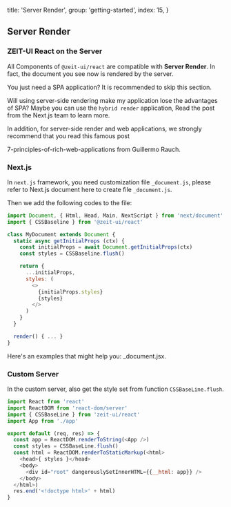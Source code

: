 
  title: 'Server Render',
  group: 'getting-started',
  index: 15,
}


## Server Render

### ZEIT-UI React on the Server

All Components of `@zeit-ui/react` are compatible with **Server Render**. In fact, the document you see now is rendered by the server.

<Note label="readme">
  You just need <Link href="https://en.wikipedia.org/wiki/Single-page_application" rel="nofollow" pure underline>a SPA application</Link>?
  It is recommended to skip this section.
</Note>

<Spacer y={.5} />

Will using server-side rendering make my application lose the advantages of SPA? Maybe you can use the `hybrid render` application,
Read <Link pure color href="https://nextjs.org/blog/next-9-3#next-gen-static-site-generation-ssg-support" rel="nofollow">
the post from the Next.js team</Link> to learn more.

<Text>In addition, for <Text b>server-side render</Text> and web applications,
we strongly recommend that you read this famous post
<Link pure color href="https://rauchg.com/2014/7-principles-of-rich-web-applications" rel="nofollow" target="_blank">
  7-principles-of-rich-web-applications
</Link> from <Text em>Guillermo Rauch</Text>.
</Text>

<Spacer y={2.5} />

### Next.js

In `next.js` framework, you need customization file `_document.js`,
please refer to <Link href="https://nextjs.org/docs/advanced-features/custom-document" rel="nofollow">Next.js document here</Link>
to create file `_document.js`.

Then we add the following codes to the file:

```js
import Document, { Html, Head, Main, NextScript } from 'next/document'
import { CSSBaseline } from '@zeit-ui/react'

class MyDocument extends Document {
  static async getInitialProps (ctx) {
    const initialProps = await Document.getInitialProps(ctx)
    const styles = CSSBaseline.flush()

    return {
      ...initialProps,
      styles: (
        <>
          {initialProps.styles}
          {styles}
        </>
      )
    }
  }

  render() { ... }
}
```

Here's an examples that might help you: <Link href="https://github.com/unix/unix.bio/blob/template/pages/_document.jsx" rel="nofollow">_document.jsx</Link>.

<Spacer y={3} />

### Custom Server

In the custom server, also get the style set from function `CSSBaseLine.flush`.

```js
import React from 'react'
import ReactDOM from 'react-dom/server'
import { CSSBaseLine } from 'zeit-ui/react'
import App from './app'

export default (req, res) => {
  const app = ReactDOM.renderToString(<App />)
  const styles = CSSBaseLine.flush()
  const html = ReactDOM.renderToStaticMarkup(<html>
    <head>{ styles }</head>
    <body>
      <div id="root" dangerouslySetInnerHTML={{__html: app}} />
    </body>
  </html>)
  res.end('<!doctype html>' + html)
}
```

















